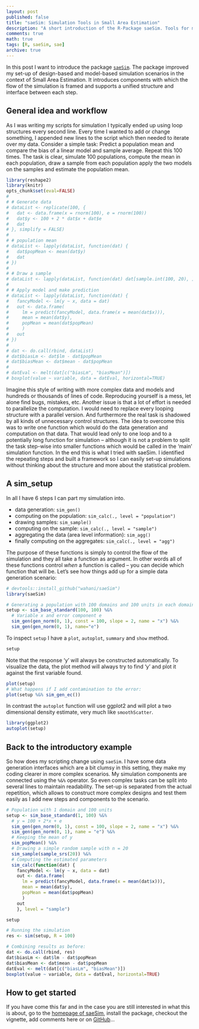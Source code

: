 ```yaml
---
layout: post
published: false
title: "saeSim: Simulation Tools in Small Area Estimation"
description: "A short introduction of the R-Package saeSim. Tools for model- and design based simulations in the field of Small Area Estimation."
comments: true
math: true
tags: [R, saeSim, sae]
archive: true
---
```


In this post I want to introduce the package [`saeSim`](/saeSim). The package improved my set-up of design-based and model-based simulation scenarios in the context of Small Area Estimation. It introduces components with which the flow of the simulation is framed and supports a unified structure and interface between each step.

## General idea and workflow
As I was writing my scripts for simulation I typically ended up using loop structures every second line. Every time I wanted to add or change something, I appended new lines to the script which then needed to iterate over my data. Consider a simple task: Predict a population mean and compare the bias of a linear model and sample average. Repeat this 100 times. The task is clear, simulate 100 populations, compute the mean in each population, draw a sample from each population apply the two models on the samples and estimate the population mean.

```r
library(reshape2)
library(knitr)
opts_chunk$set(eval=FALSE)
#
# # Generate data
# dataList <- replicate(100, {
#   dat <- data.frame(x = rnorm(100), e = rnorm(100))
#   dat$y <- 100 + 2 * dat$x + dat$e
#   dat
# }, simplify = FALSE)
#
# # population mean
# dataList <- lapply(dataList, function(dat) {
#   dat$popMean <- mean(dat$y)
#   dat
# })
#
# # Draw a sample
# dataList <- lapply(dataList, function(dat) dat[sample.int(100, 20), ])
#
# # Apply model and make prediction
# dataList <- lapply(dataList, function(dat) {
#   fancyModel <- lm(y ~ x, data = dat)
#   out <- data.frame(
#     lm = predict(fancyModel, data.frame(x = mean(dat$x))),
#     mean = mean(dat$y),
#     popMean = mean(dat$popMean)
#     )
#   out
# })
#
# dat <- do.call(rbind, dataList)
# dat$biasLm <- dat$lm - dat$popMean
# dat$biasMean <- dat$mean - dat$popMean
#
# datEval <- melt(dat[c("biasLm", "biasMean")])
# boxplot(value ~ variable, data = datEval, horizontal=TRUE)
```

Imagine this style of writing with more complex data and models and hundreds or thousands of lines of code. Reproducing yourself is a mess, let alone find bugs, mistakes, etc. Another issue is that a lot of effort is needed to parallelize the computation. I would need to replace every looping structure with a parallel version. And furthermore the real task is shadowed by all kinds of unnecessary control structures. The idea to overcome this was to write one function which would do the data generation and computation on that data. That would lead only to one loop and to a potentially long function for simulation -- although it is not a problem to split the task step-wise into smaller functions which would be called in the 'main' simulation function. In the end this is what I tried with saeSim. I identified the repeating steps and built a framework so I can easily set-up simulations without thinking about the structure and more about the statistical problem.

## A sim_setup
In all I have 6 steps I can part my simulation into.

- data generation: `sim_gen()`
- computing on the population: `sim_calc(., level = "population")`
- drawing samples: `sim_sample()`
- computing on the sample: `sim_calc(., level = "sample")`
- aggregating the data (area level information): `sim_agg()`
- finally computing on the aggregates: `sim_calc(., level = "agg")`

The purpose of these functions is simply to control the flow of the simulation and they all take a function as argument. In other words all of these functions control *when* a function is called -- you can decide which function that will be. Let's see how things add up for a simple data generation scenario:

```r
# devtools::install_github("wahani/saeSim")
library(saeSim)

# Generating a population with 100 domains and 100 units in each domain:
setup <- sim_base_standard(100, 100) %&%
  # Variable x and error component e
  sim_gen(gen_norm(0, 1), const = 100, slope = 2, name = "x") %&%
  sim_gen(gen_norm(0, 1), name="e")

```

To inspect `setup` I have a `plot`, `autoplot`, `summary` and `show` method.

```r
setup
```

Note that the response 'y' will always be constructed automatically. To visualize the data, the plot method will always try to find 'y' and plot it against the first variable found.

```r
plot(setup)
# What happens if I add contamination to the error:
plot(setup %&% sim_gen_ec())
```

In contrast the `autoplot` function will use ggplot2 and will plot a two dimensional density estimate, very much like `smoothScatter`.

```r
library(ggplot2)
autoplot(setup)
```

## Back to the introductory example
So how does my scripting change using `saeSim`. I have some data generation interfaces which are a bit clumsy in this setting, they make my coding clearer in more complex scenarios. My simulation components are connected using the `%&%` operator. So even complex tasks can be split into several lines to maintain readability. The set-up is separated from the actual repetition, which allows to construct more complex designs and test them easily as I add new steps and components to the scenario.

```r
# Population with 1 domain and 100 units
setup <- sim_base_standard(1, 100) %&%
  # y = 100 + 2*x + e
  sim_gen(gen_norm(0, 1), const = 100, slope = 2, name = "x") %&%
  sim_gen(gen_norm(0, 1), name = "e") %&%
  # Keeping the mean of y
  sim_popMean() %&%
  # Drawing a simple random sample with n = 20
  sim_sample(sample_srs(20)) %&%
  # Computing the estimated parameters
  sim_calc(function(dat) {
    fancyModel <- lm(y ~ x, data = dat)
    out <- data.frame(
      lm = predict(fancyModel, data.frame(x = mean(dat$x))),
      mean = mean(dat$y),
      popMean = mean(dat$popMean)
      )
    out
    }, level = "sample")

setup

# Running the simulation
res <- sim(setup, R = 100)

# Combining results as before:
dat <- do.call(rbind, res)
dat$biasLm <- dat$lm - dat$popMean
dat$biasMean <- dat$mean - dat$popMean
datEval <- melt(dat[c("biasLm", "biasMean")])
boxplot(value ~ variable, data = datEval, horizontal=TRUE)

```

## How to get started
If you have come this far and in the case you are still interested in what this is about, go to the [homepage of saeSim](/saeSim), install the package, checkout the vignette, add comments here or on [GitHub](https://github.com/wahani/saeSim)...

